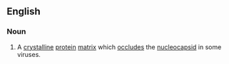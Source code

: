==English==

===Noun===
{{en-noun|head=[[occlusion body]]|occlusion bodies}}

# {{lb|en|virology}} A [[crystalline]] [[protein]] [[matrix]] which [[occlude]]s the [[nucleocapsid]] in some viruses.